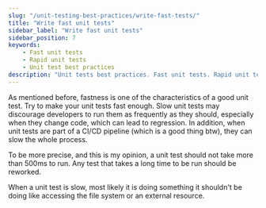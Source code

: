 ```yaml
---
slug: "/unit-testing-best-practices/write-fast-tests/"
title: "Write fast unit tests"
sidebar_label: "Write fast unit tests"
sidebar_position: 7
keywords:
    - Fast unit tests
    - Rapid unit tests
    - Unit test best practices
description: "Unit tests best practices. Fast unit tests. Rapid unit tests."
---
```


As mentioned before, fastness is one of the characteristics of a good unit test. Try to make your unit tests fast enough. 
Slow unit tests may discourage developers to run them as frequently as they should, especially when they change code, which can lead to regression.
In addition, when unit tests are part of a CI/CD pipeline (which is a good thing btw), they can slow the whole process.

To be more precise, and this is my opinion, a unit test should not take more than 500ms to run. Any test that takes a long time to be run should be reworked.

When a unit test is slow, most likely it is doing something it shouldn't be doing like accessing the file system or an external resource. 



